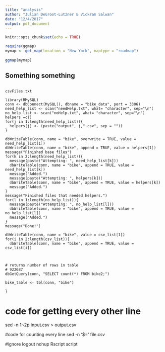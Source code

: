 ```yaml
---
title: "analysis"
author: "Julian DeGroot-Lutzner & Vickram Salwan"
date: "12/4/2017"
output: pdf_document
---
```


```r
knitr::opts_chunk$set(echo = TRUE)
```


```r


require(ggmap)
mymap <- get_map(location = "New York", maptype = "roadmap")
 
ggmap(mymap)

```




## Something something
```

csvFiles.txt

library(RMySQL)
conn <- dbConnect(MySQL(), dbname = "bike_data", port = 3306)
need_help_list <- scan("needHelp.txt", what= "character", sep="\n")
no_help_list <- scan("noHelp.txt", what= "character", sep="\n")
helpers =c()
for(j in 1:length(need_help_list)){
  helpers[j] <- (paste("output", j,".csv", sep = ""))
}

dbWriteTable(conn, name = "bike", overwrite = TRUE, value = need_help_list[1])
dbWriteTable(conn, name = "bike", append = TRUE, value = helpers[1])
message("Finished base files")
for(k in 2:length(need_help_list)){
  message(paste("Attempting: ", need_help_list[k]))
  dbWriteTable(conn, name = "bike", append = TRUE, value = need_help_list[k])
  message("Added.")
  message(paste("Attempting: ", helpers[k]))
  dbWriteTable(conn, name = "bike", append = TRUE, value = helpers[k])
  message("Added.")
}
message("Finished files that needed helpers.")
for(l in 1:length(no_help_list)){
  message(paste("Attempting: ", no_help_list[l]))
  dbWriteTable(conn, name = "bike", append = TRUE, value = no_help_list[l])
  message("Added.")
}
message("Done!")

dbWriteTable(conn, name = "bike", value = csv_list[1])
for(i in 2:length(csv_list)){
  dbWriteTable(conn, name = "bike", append = TRUE, value = csv_list[i])


  
# returns number of rows in table 
# 922687
dbGetQuery(conn, "SELECT count(*) FROM bike2;")

bike_table <- tbl(conn, "bike")

}
```

# code for getting every other line
sed -n 1~2p input.csv > output.csv

#code for counting every line
sed -n '$=' file.csv

#ignore logout
nohup Rscript script

